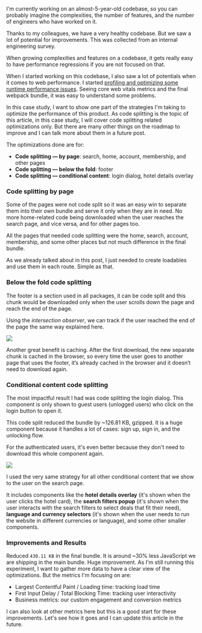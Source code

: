 I'm currently working on an almost-5-year-old codebase, so you can probably imagine the complexities, the number of features, and the number of engineers who have worked on it.

Thanks to my colleagues, we have a very healthy codebase. But we saw a lot of potential for improvements. This was collected from an internal engineering survey.

When growing complexities and features on a codebase, it gets really easy to have performance regressions if you are not focused on that.

When I started working on this codebase, I also saw a lot of potentials when it comes to web performance. I started [profiling and optimizing some runtime performance issues](/profiling-and-optimizing-the-runtime-performance-with-the-devtools-performance-tab). Seeing core web vitals metrics and the final webpack bundle, it was easy to understand some problems.

In this case study, I want to show one part of the strategies I'm taking to optimize the performance of this product. As code splitting is the topic of this article, in this case study, I will cover code splitting related optimizations only. But there are many other things on the roadmap to improve and I can talk more about them in a future post.

The optimizations done are for:

- **Code splitting — by page**: search, home, account, membership, and other pages
- **Code splitting — below the fold**: footer
- **Code splitting — conditional content**: login dialog, hotel details overlay

### Code splitting by page

Some of the pages were not code split so it was an easy win to separate them into their own bundle and serve it only when they are in need. No more home-related code being downloaded when the user reaches the search page, and vice versa, and for other pages too.

All the pages that needed code splitting were the home, search, account, membership, and some other places but not much difference in the final bundle.

As we already talked about in this post, I just needed to create loadables and use them in each route. Simple as that.

### Below the fold code splitting

The footer is a section used in all packages, it can be code split and this chunk would be downloaded only when the user scrolls down the page and reach the end of the page.

Using the _intersection observer_, we can track if the user reached the end of the page the same way explained here.

<img
  src="/web-performance-code-splitting-strategies-and-react-applications/footer.png"
  class="round"
  loading="lazy"
/>

Another great benefit is caching. After the first download, the new separate chunk is cached in the browser, so every time the user goes to another page that uses the footer, it’s already cached in the browser and it doesn’t need to download again.

### Conditional content code splitting

<div class="text-img-side-by-side">
  <div>The most impactful result I had was code splitting the login dialog. This component is only shown to guest users (unlogged users) who click on the login button to open it.

This code split reduced the bundle by ~126.81 KB, gzipped. It is a huge component because it handles a lot of cases: sign up, sign in, and the unlocking flow.

For the authenticated users, it's even better because they don't need to download this whole component again.

  </div>

  <img src="/web-performance-code-splitting-strategies-and-react-applications/login-dialog.png" class="round" loading="lazy" />
</div>

I used the very same strategy for all other conditional content that we show to the user on the search page.

It includes components like the **hotel details overlay** (it's shown when the user clicks the hotel card), the **search filters popup** (it's shown when the user interacts with the search filters to select deals that fit their need), **language and currency selectors** (it's shown when the user needs to run the website in different currencies or language), and some other smaller components.

### Improvements and Results

Reduced `430.11 KB` in the final bundle. It is around ~30% less JavaScript we are shipping in the main bundle. Huge improvement. As I'm still running this experiment, I want to gather more data to have a clear view of the optimizations. But the metrics I'm focusing on are:

- Largest Contentful Paint / Loading time: tracking load time
- First Input Delay / Total Blocking Time: tracking user interactivity
- Business metrics: our custom engagement and conversion metrics

I can also look at other metrics here but this is a good start for these improvements. Let's see how it goes and I can update this article in the future.
